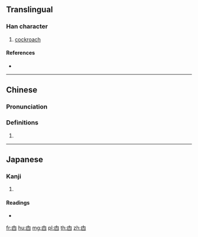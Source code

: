 ==Translingual==

===Han character===
{{Han char|rn=102|rad=田|as=00|sn=5|four=|canj=LA}}

# {{label|zh|Cantonese}} [[cockroach]]

====References====
* {{Han ref|kx=0759.001|dkj=21727|hdz=42527.010|uh=7534|ud=30004}}

----

==Chinese==
{{zh-forms}}

===Pronunciation===
{{zh-pron
|m=zhá
|c=gaat6,zaat6
|mc=
|oc=
|ma=
|cat=
}}

===Definitions===
{{zh-hanzi}}

# {{rfdef|lang=zh}}

----

==Japanese==

===Kanji===
{{ja-kanji|grade=|rs=田00}}

# {{defn|lang=ja|sort=田00}}

====Readings====
* {{ja-readings|on=[[そう]] (sō)|kun=}}

[[fr:甴]]
[[hu:甴]]
[[mg:甴]]
[[pl:甴]]
[[th:甴]]
[[zh:甴]]